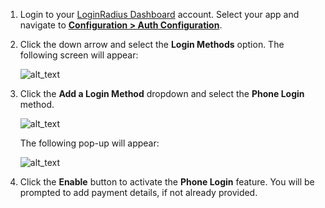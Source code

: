 1. Login to your <a href="https://dashboard.loginradius.com/dashboard" target="_blank">LoginRadius Dashboard</a> account. Select your app and navigate to **<a href="https://dashboard.loginradius.com/configuration" target="_blank">Configuration > Auth Configuration</a>**.

2. Click the down arrow and select the **Login Methods** option. The following screen will appear:

   ![alt_text](./images/login-method.png "image_tooltip")

3. Click the **Add a Login Method** dropdown and select the **Phone Login** method.

   ![alt_text](images/add-phone-method-pricing.png "image_tooltip") 

   The following pop-up will appear:

   ![alt_text](images/add-phone-method-pricing1.png "image_tooltip") 

4. Click the **Enable** button to activate the **Phone Login** feature. You will be prompted to add payment details, if not already provided.  

